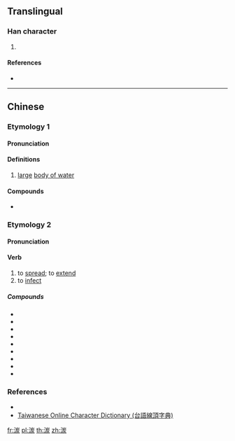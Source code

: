 ==Translingual==

===Han character===
{{Han char|rn=85|rad=水|as=09|sn=12|four=32189|canj=EUMF|ids=⿰氵炭}}

# {{defn|Han|sort=水09}}

====References====
* {{Han ref|kx=0637.220|dkj=17851|dj=1044.170|hdz=31678.010|uh=6E60|ud=28256|bh=DA45|bd=55877}}

----

==Chinese==
{{zh-forms}}

===Etymology 1===

====Pronunciation====
{{zh-pron
|m=tàn
|c=taan3
|h=
|mn=thàn
|mc=y
|oc=y
|cat=
}}

====Definitions====

# {{zh-obsolete}} [[large]] [[body of water]]

====Compounds====
* {{zh-l|湠漫}}

===Etymology 2===

====Pronunciation====
{{zh-pron
|mn=thòaⁿ
|cat=v
}}

====Verb====
{{zh-verb}} {{tcx|Min Nan|lang=zh}}

# to [[spread]]; to [[extend]]
# to [[infect]]

=====Compounds=====
* {{zh-l|白湠|tr=pe̍h-thòaⁿ}}
* {{zh-l|生湠|tr=seⁿ-thòaⁿ, siⁿ-thòaⁿ}}
* {{zh-l|湠欉|tr=thòaⁿ-châng}}
* {{zh-l|湠種|tr=thòaⁿ-chéng}}
* {{zh-l|湠草|tr=thòaⁿ-chháu}}
* {{zh-l|湠開|tr=thòaⁿ--khui}}
* {{zh-l|湠囝|tr=thòaⁿ-kiáⁿ}}
* {{zh-l|湠卵|tr=thòaⁿ-nn̄g}}
* {{zh-l|湠澹|tr=thòaⁿ-tâm}}

===References===
* {{thcwd|8572}}
* [http://210.240.194.97/tg/jitian/tgjt.asp Taiwanese Online Character Dictionary (台語線頂字典)]

[[fr:湠]]
[[pl:湠]]
[[th:湠]]
[[zh:湠]]